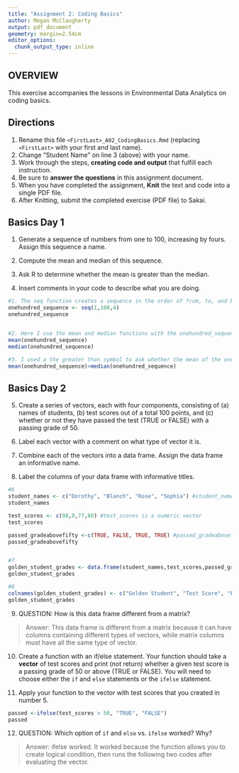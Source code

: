 ```yaml
---
title: "Assignment 2: Coding Basics"
author: Megan McClaugherty
output: pdf_document
geometry: margin=2.54cm
editor_options: 
  chunk_output_type: inline
---
```


## OVERVIEW

This exercise accompanies the lessons in Environmental Data Analytics on coding basics.

## Directions

1.  Rename this file `<FirstLast>_A02_CodingBasics.Rmd` (replacing `<FirstLast>` with your first and last name).
2.  Change "Student Name" on line 3 (above) with your name.
3.  Work through the steps, **creating code and output** that fulfill each instruction.
4.  Be sure to **answer the questions** in this assignment document.
5.  When you have completed the assignment, **Knit** the text and code into a single PDF file.
6.  After Knitting, submit the completed exercise (PDF file) to Sakai.

## Basics Day 1

1.  Generate a sequence of numbers from one to 100, increasing by fours. Assign this sequence a name.

2.  Compute the mean and median of this sequence.

3.  Ask R to determine whether the mean is greater than the median.

4.  Insert comments in your code to describe what you are doing.

```r
#1. The seq function creates a sequence in the order of from, to, and by. The arrow indicates I named the object onehundred_sequence. The onehundred_sequence code shows that sequence below the code chunk.
onehundred_sequence <- seq(1,100,4)
onehundred_sequence


#2. Here I use the mean and median functions with the onehundred_sequence I created.
mean(onehundred_sequence)
median(onehundred_sequence)

#3. I used a the greater than symbol to ask whether the mean of the onehundred_sequence dataset is larger than the median. 
mean(onehundred_sequence)>median(onehundred_sequence)

```

## Basics Day 2

5.  Create a series of vectors, each with four components, consisting of (a) names of students, (b) test scores out of a total 100 points, and (c) whether or not they have passed the test (TRUE or FALSE) with a passing grade of 50.

6.  Label each vector with a comment on what type of vector it is.

7.  Combine each of the vectors into a data frame. Assign the data frame an informative name.

8.  Label the columns of your data frame with informative titles.

```r
#6
student_names <- c("Dorothy", "Blanch", "Rose", "Sophia") #student_names is a character vector
student_names

test_scores <- c(98,0,77,80) #test_scores is a numeric vector
test_scores

passed_gradeabovefifty <-c(TRUE, FALSE, TRUE, TRUE) #passed_gradeabovefifty is a logical vector
passed_gradeabovefifty


#7
golden_student_grades <- data.frame(student_names,test_scores,passed_gradeabovefifty)
golden_student_grades

#8
colnames(golden_student_grades) <- c("Golden Student", "Test Score", "Passed")
golden_student_grades
```

9.  QUESTION: How is this data frame different from a matrix?

> Answer: This data frame is different from a matrix because it can have columns containing different types of vectors, while matrix columns must have all the same type of vector.

10. Create a function with an if/else statement. Your function should take a **vector** of test scores and print (not return) whether a given test score is a passing grade of 50 or above (TRUE or FALSE). You will need to choose either the `if` and `else` statements or the `ifelse` statement. 

11. Apply your function to the vector with test scores that you created in number 5.

```r
passed <-ifelse(test_scores > 50, "TRUE", "FALSE")
passed
```

12. QUESTION: Which option of `if` and `else` vs. `ifelse` worked? Why?

> Answer: ifelse worked. It worked because the function allows you to create logical condition, then runs the following two codes after evaluating the vector.
